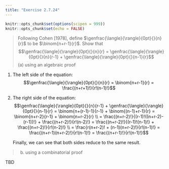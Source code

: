 ```yaml
---
title: "Exercise 2.7.24"
---
```


```r
knitr::opts_chunk$set(options(scipen = 999))
knitr::opts_chunk$set(echo = FALSE)
```

> Following Cohen [1978], define $\genfrac{\langle}{\rangle}{0pt}{}{n}{r}$ to be $\binom{n+r-1}{r}$. Show that
> $$\genfrac{\langle}{\rangle}{0pt}{}{n}{r} = \genfrac{\langle}{\rangle}{0pt}{}{n}{r-1} + \genfrac{\langle}{\rangle}{0pt}{}{n-1}{r}$$
> (a) using an algebraic proof

1.  The left side of the equation:
    $$\genfrac{\langle}{\rangle}{0pt}{}{n}{r} = \binom{n+r-1}{r} = \frac{(n+r+1)!}{r!(n-1)!}$$
1.  The right side of the equation:
    $$\genfrac{\langle}{\rangle}{0pt}{}{n}{r-1} + \genfrac{\langle}{\rangle}{0pt}{}{n-1}{r} = \binom{n+(r-1)-1}{r-1} + \binom{(n-1)+r-1}{r} = \binom{n+r-2}{r-1} + \binom{n+r-2}{r} \\ = \frac{(n+r-2)!}{(r-1)!((n+r-2)-(r-1))!} + \frac{(n+r-2)!}{r!(n-2)!} = \frac{(n+r-2)!}{(r-1)!(n-1)!} + \frac{(n+r-2)!}{r!(n-2)!} \\ = \frac{r(n+r-2)! + (n-1)(n+r-2)!}{r!(n-1)!} = \frac{(n+r-1)(n+r-2)!}{r!(n-1)!} = \frac{(n+r-1)!}{r!(n-1)!}$$

    Finally, we can see that both sides reduce to the same result.

> (b) using a combinatorial proof

TBD